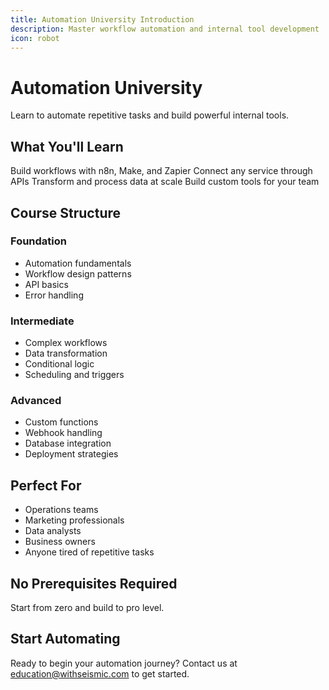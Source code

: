 ```yaml
---
title: Automation University Introduction
description: Master workflow automation and internal tool development
icon: robot
---
```


# Automation University

Learn to automate repetitive tasks and build powerful internal tools.

## What You'll Learn

<CardGroup cols={2}>
  <Card title="No-Code Automation" icon="flow-chart">
    Build workflows with n8n, Make, and Zapier
  </Card>
  <Card title="API Integration" icon="plug">
    Connect any service through APIs
  </Card>
  <Card title="Data Processing" icon="database">
    Transform and process data at scale
  </Card>
  <Card title="Internal Tools" icon="tools">
    Build custom tools for your team
  </Card>
</CardGroup>

## Course Structure

### Foundation
- Automation fundamentals
- Workflow design patterns
- API basics
- Error handling

### Intermediate
- Complex workflows
- Data transformation
- Conditional logic
- Scheduling and triggers

### Advanced
- Custom functions
- Webhook handling
- Database integration
- Deployment strategies

## Perfect For

- Operations teams
- Marketing professionals
- Data analysts
- Business owners
- Anyone tired of repetitive tasks

## No Prerequisites Required

Start from zero and build to pro level.

## Start Automating

Ready to begin your automation journey? Contact us at education@withseismic.com to get started.